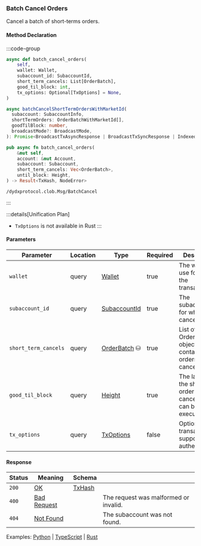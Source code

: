 ### Batch Cancel Orders

Cancel a batch of short-terms orders.

#### Method Declaration

:::code-group

```python [Python]
async def batch_cancel_orders(
    self,
    wallet: Wallet,
    subaccount_id: SubaccountId,
    short_term_cancels: List[OrderBatch],
    good_til_block: int,
    tx_options: Optional[TxOptions] = None,
)
```

```typescript [TypeScript]
async batchCancelShortTermOrdersWithMarketId(
  subaccount: SubaccountInfo,
  shortTermOrders: OrderBatchWithMarketId[],
  goodTilBlock: number,
  broadcastMode?: BroadcastMode,
): Promise<BroadcastTxAsyncResponse | BroadcastTxSyncResponse | IndexedTx>
```

```rust [Rust]
pub async fn batch_cancel_orders(
    &mut self,
    account: &mut Account,
    subaccount: Subaccount,
    short_term_cancels: Vec<OrderBatch>,
    until_block: Height,
) -> Result<TxHash, NodeError>
```

```url [API]
/dydxprotocol.clob.Msg/BatchCancel
```

:::

:::details[Unification Plan]

- `TxOptions` is not available in Rust
  :::

#### Parameters

| Parameter            | Location | Type           | Required | Description                                                           |
| -------------------- | -------- | -------------- | -------- | --------------------------------------------------------------------- |
| `wallet`             | query    | [Wallet]       | true     | The wallet to use for signing the transaction.                        |
| `subaccount_id`      | query    | [SubaccountId] | true     | The subaccount ID for which to cancel orders.                         |
| `short_term_cancels` | query    | [OrderBatch] ⛁ | true     | List of OrderBatch objects containing the orders to cancel.           |
| `good_til_block`     | query    | [Height]       | true     | The last block the short term order cancellations can be executed at. |
| `tx_options`         | query    | [TxOptions]    | false    | Options for transaction to support authenticators.                    |

#### Response

| Status | Meaning       | Schema   |                                       |
| ------ | ------------- | -------- | ------------------------------------- |
| `200`  | [OK]          | [TxHash] |                                       |
| `400`  | [Bad Request] |          | The request was malformed or invalid. |
| `404`  | [Not Found]   |          | The subaccount was not found.         |

Examples: [Python] | [TypeScript] | [Rust]

[Python]: https://github.com/dydxprotocol/v4-clients/blob/main/v4-client-py-v2/examples/batch_cancel_example.py
[TypeScript]: https://github.com/dydxprotocol/v4-clients/blob/main/v4-client-js/examples/batch_cancel_orders_example.ts
[Rust]: https://github.com/dydxprotocol/v4-clients/blob/main/v4-client-rs/client/examples/batch_cancel_orders.rs
[Wallet]: /types/wallet
[OK]: /types/ok
[SubaccountId]: /types/subaccount_id
[OrderBatch]: /types/order_batch
[TxOptions]: /types/tx_options
[Height]: /types/height
[String]: /types/string
[Bad Request]: /types/bad-request
[Not Found]: /types/not-found
[TxHash]: /types/tx_hash
